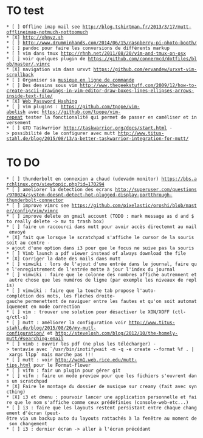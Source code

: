= TO test =

 * [ ] Offline imap mail see http://blog.tshirtman.fr/2013/3/17/mutt-offlineimap-notmuch-nottoomuch
 * [X] http://ohmyz.sh
 * [ ] http://www.drumminhands.com/2014/06/15/raspberry-pi-photo-booth/
 * [ ] pandoc pour faire les conversions de différents markup
 * [ ] vim dans tmux http://rhnh.net/2011/08/20/vim-and-tmux-on-osx
 * [ ] voir quelques plugin de https://github.com/connermcd/dotfiles/blob/master/.vimrc
 * [X] navigation vim dasn urxvt https://github.com/ervandew/urxvt-vim-scrollback
 * [ ] Organiser sa [[http://beets.radbox.org/|musique en ligne de commande]]
 * [ ] Des dessins sous vim http://www.thegeekstuff.com/2009/12/how-to-create-ascii-drawings-in-vim-editor-draw-boxes-lines-ellipses-arrows-inside-text-file/
 * [X] [[http://crypto.stanford.edu/PwdHash/|Web Password Hashing]]
 * [ ] vim plugins : https://github.com/tpope/vim-abolish avec https://github.com/tpope/vim-repeat tester la fonctionalité qui permet de passer en caméliser et inversement
 * [ ] GTD Taskwrrior http://taskwarrior.org/docs/start.html -> possibilité de le configurer avec mutt http://www.titus-stahl.de/blog/2015/08/13/a-better-taskwarrior-integration-for-mutt/

= TO DO =
 * [ ] thunderbolt en connexion a chaud (udevadm monitor) https://bbs.archlinux.org/viewtopic.php?id=170294
 * [ ] ameliorer la detection des ecrans http://superuser.com/questions/970024/system-doesnt-detect-hot-plugged-display-portthrough-thunderbolt-connector
 * [ ] improve vimrc see https://github.com/pixelastic/oroshi/blob/master/config/vim/vimrc
 * [ ] improve delete on gmail account (TODO : mark message as d and $ to really delete -> mv to trash box)
 * [ ] faire un raccourci dans mutt pour avoir accès directemnt au mail envoyé
 * [X] fait que lorsque le scratchpad s'affiche le cursor de la souris soit au centre -> ajout d'une option dans i3 pour que le focus ne suive pas la souris
 * [ ] Vimb launch a pdf viewer instead of always download the file
 * [X] Corriger la date des mails dans mutt
 * [ ] vimwiki : lors de l'ajout d'une entrée dans le journal, faire que l'enregistrement de l'entrée mette à jour l'index du journal
 * [ ] vimwiki : faire que le colonne des nombres affiche autremnent et autre chose que les numéros de ligne (par exemple les niveaux de replis)
 * [ ] vimwiki : faire que la touche tab propose l'auto-complétion des mots, les flèches droite-gauche permenettent de naviguer entre les fautes et qu'on soit automatiquement en mode correction
 * [ ] vim : trouver une solution pour désactiver le XON/XOFF (ctl-q/ctl-s)
 * [ ] mutt : améliorer la configuration voir http://www.titus-stahl.de/blog/2015/08/26/my-mutt-configuration/ et http://stevelosh.com/blog/2012/10/the-homely-mutt/#searching-email
 * [ ] vimb : ouvrir les pdf (ne plus les télécharger) -> tentavie avec `/usr/bin/inotifywait -m -q -e create --format %f . | xargs llpp` mais marche pas !!!
 * [ ] mutt : voir http://wcm1.web.rice.edu/mutt-tips.html pour le Format-flower
 * [ ] vifm : fair un plugin pour gérer git
 * [ ] vifm : faire un mode preview pour que les fichiers s'ouvrent dans un scratchpad
 * [X] Faire le montage du dossier de musique sur creamy (fait avec syncthing)
 * [X] i3 et dmenu : pourvoir lancer une application personnelle et faire que le nom s'affiche comme ceux prédéfinies (console-web-etc...)
 * [ ] i3 : faire que les layouts restent persistant entre chaque changement d'écran (peut-être via un backup auto du layouts rattachés à la fenêtre au moment de son changement
 * [ ] i3 : dernier écran -> aller à l'écran précédant
